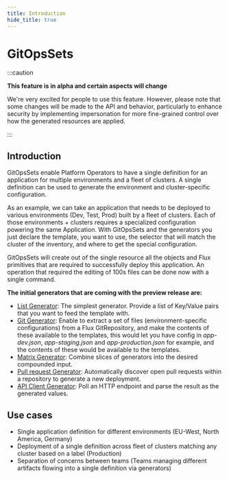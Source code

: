 ```yaml
---
title: Introduction
hide_title: true
---
```



# GitOpsSets <TierLabel tiers="enterprise" />

:::caution

**This feature is in alpha and certain aspects will change**

We're very excited for people to use this feature.
However, please note that some changes will be made to the API and behavior,
particularly to enhance security by implementing impersonation for more
fine-grained control over how the generated resources are applied.

:::

## Introduction

GitOpsSets enable Platform Operators to have a single definition for an application for multiple environments and a fleet of clusters. A single definition can be used to generate the environment and cluster-specific configuration.

As an example, we can take an application that needs to be deployed to various environments (Dev, Test, Prod) built by a fleet of clusters. Each of those environments + clusters requires a specialized configuration powering the same Application. With GitOpsSets and the generators you just declare the template, you want to use, the selector that will match the cluster of the inventory, and where to get the special configuration. 

GitOpsSets will create out of the single resource all the objects and Flux primitives that are required to successfully deploy this application. An operation that required the editing of 100s files can be done now with a single command. 

**The initial generators that are coming with the preview release are:**

- [List Generator](./guide.mdx#list-generator): The simplest generator. Provide a list of Key/Value pairs that you want to feed the template with.
- [Git Generator](./guide.mdx#gitrepository-generator): Enable to extract a set of files (environment-specific configurations) from a Flux GitRepository, and make the contents of these available to the templates, this would let you have config in *app-dev.json*, *app-staging.json* and *app-production.json* for example, and the contents of these would be available to the templates.
- [Matrix Generator](./guide.mdx#matrix-generator): Combine slices of generators into the desired compounded input.
- [Pull request Generator](./guide.mdx#pullrequests-generator): Automatically discover open pull requests within a repository to generate a new deployment.
- [API Client Generator](./guide.mdx#apiclient-generator): Poll an HTTP endpoint and parse the result as the generated values.


## Use cases

- Single application definition for different environments (EU-West, North America, Germany)
- Deployment of a single definition across fleet of clusters matching any cluster based on a label (Production) 
- Separation of concerns between teams (Teams managing different artifacts flowing into a single definition via generators)
